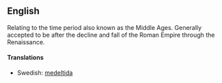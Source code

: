 ==English==
Relating to the time period also known as the Middle Ages.  Generally accepted to be after the decline and fall of the Roman Empire through the Renaissance.

====Translations====
*Swedish: [[medeltida]]